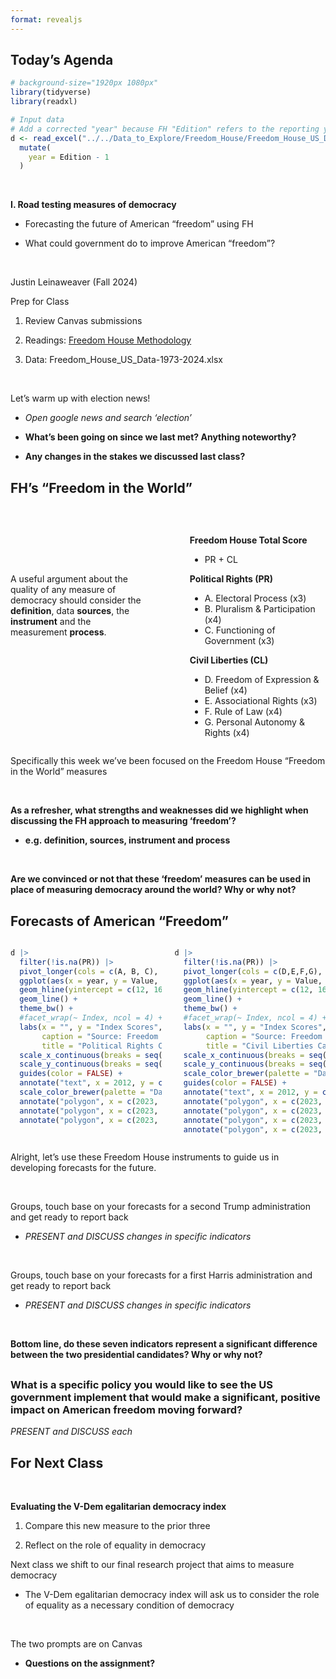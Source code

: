 ```yaml
---
format: revealjs
---
```


## Today's Agenda {background-image="Images/background-white_house_graphic_v4_muted_text2.png" .center}

```r
# background-size="1920px 1080px"
library(tidyverse)
library(readxl)

# Input data
# Add a corrected "year" because FH "Edition" refers to the reporting year and not the year being coded
d <- read_excel("../../Data_to_Explore/Freedom_House/Freedom_House_US_Data-1973-2024.xlsx") |>
  mutate(
    year = Edition - 1
  )
```

<br>

::: {.r-fit-text}

**I. Road testing measures of democracy**

:::

- Forecasting the future of American "freedom" using FH

- What could government do to improve American "freedom"?

<br>

::: r-stack
Justin Leinaweaver (Fall 2024)
:::

::: notes
Prep for Class

1. Review Canvas submissions

2. Readings: [Freedom House Methodology](https://freedomhouse.org/reports/freedom-world/freedom-world-research-methodology)

3. Data: Freedom_House_US_Data-1973-2024.xlsx

<br>

Let's warm up with election news!

- *Open google news and search 'election'*

- **What's been going on since we last met? Anything noteworthy?**

- **Any changes in the stakes we discussed last class?**

:::


## FH's "Freedom in the World" {background-image="Images/background-white_house_graphic_blue_v2.png" .smaller .center}

<br>

:::: {.columns}

::: {.column width="47%"}

<br>

<br>

A useful argument about the quality of any measure of democracy should consider the **definition**, data **sources**, the **instrument** and the measurement **process**.
:::

::: {.column width="6%"}

:::

::: {.column width="47%"}

**Freedom House Total Score**

- PR + CL

**Political Rights (PR)**

- A. Electoral Process (x3)
- B. Pluralism & Participation (x4)
- C. Functioning of Government (x3)

**Civil Liberties (CL)**

- D. Freedom of Expression & Belief (x4)
- E. Associational Rights (x3)
- F. Rule of Law (x4)
- G. Personal Autonomy & Rights (x4)

:::

::::

::: notes

Specifically this week we've been focused on the Freedom House "Freedom in the World" measures

<br>

**As a refresher, what strengths and weaknesses did we highlight when discussing the FH approach to measuring 'freedom'?**

- **e.g. definition, sources, instrument and process**

<br>

**Are we convinced or not that these 'freedom' measures can be used in place of measuring democracy around the world? Why or why not?**

:::



## Forecasts of American "Freedom" {background-image="Images/background-white_house_graphic_blue_v2.png" .center}

:::: {.columns}

::: {.column width="50%"}
```r
d |>
  filter(!is.na(PR)) |>
  pivot_longer(cols = c(A, B, C), names_to = "Index", values_to = "Value") |>
  ggplot(aes(x = year, y = Value, color = Index)) +
  geom_hline(yintercept = c(12, 16), linetype = "dashed", color = "grey") +
  geom_line() +
  theme_bw() +
  #facet_wrap(~ Index, ncol = 4) +
  labs(x = "", y = "Index Scores",
       caption = "Source: Freedom House (2024)",
       title = "Political Rights Categories") +
  scale_x_continuous(breaks = seq(2012, 2028, 2), limits = c(2012, 2028)) +
  scale_y_continuous(breaks = seq(2, 16, 2), limits = c(1, 16)) +
  guides(color = FALSE) +
  annotate("text", x = 2012, y = c(9.5, 10.6, 15.5), label = c("C. Functioning of Government", "A. Electoral Process", "B. Pluralism & Participation"), size = 3, hjust = 0, color = c("#7570B3", "#1B9E77", "#D95F02")) +
  scale_color_brewer(palette = "Dark2") +
  annotate("polygon", x = c(2023, 2028, 2028), y = c(14, 10, 16), fill = "#D95F02", alpha = .2) +
  annotate("polygon", x = c(2023, 2028, 2028), y = c(10, 8, 12), fill = "#1B9E77", alpha = .2) +
  annotate("polygon", x = c(2023, 2028, 2028), y = c(9, 7, 11), fill = "#7570B3", alpha = .1)
```
:::

::: {.column width="50%"}
```r
d |>
  filter(!is.na(PR)) |>
  pivot_longer(cols = c(D,E,F,G), names_to = "Index", values_to = "Value") |>
  ggplot(aes(x = year, y = Value, color = Index)) +
  geom_hline(yintercept = c(12, 16), linetype = "dashed", color = "grey") +
  geom_line() +
  theme_bw() +
  #facet_wrap(~ Index, ncol = 4) +
  labs(x = "", y = "Index Scores",
       caption = "Source: Freedom House (2024)",
       title = "Civil Liberties Categories") +
  scale_x_continuous(breaks = seq(2012, 2028, 2), limits = c(2012, 2028)) +
  scale_y_continuous(breaks = seq(2, 16, 2), limits = c(1, 16.5)) +
  scale_color_brewer(palette = "Dark2") +
  guides(color = FALSE) +
  annotate("text", x = 2012, y = c(10.5, 13.5, 14.5, 16.5), label = c("E. Associational Rights", "F. Rule of Law", "G. Personal Autonomy", "D. Freedom of Expression"), size = 3, hjust = 0, color = c("#D95F02", "#7570B3", "#E7298A", "#1B9E77")) +
  annotate("polygon", x = c(2023, 2028, 2028), y = c(14, 11, 16), fill = "#E7298A", alpha = .1) +
  annotate("polygon", x = c(2023, 2028, 2028), y = c(14, 11, 16), fill = "#1B9E77", alpha = .1) +
  annotate("polygon", x = c(2023, 2028, 2028), y = c(11, 8, 16), fill = "#1B9E77", alpha = .2) +
  annotate("polygon", x = c(2023, 2028, 2028), y = c(11, 8, 12), fill = "#D95F02", alpha = .1)
```
:::

::::

::: notes

Alright, let's use these Freedom House instruments to guide us in developing forecasts for the future.

<br>

Groups, touch base on your forecasts for a second Trump administration and get ready to report back

- *PRESENT and DISCUSS changes in specific indicators*

<br>

Groups, touch base on your forecasts for a first Harris administration and get ready to report back

- *PRESENT and DISCUSS changes in specific indicators*

<br>

**Bottom line, do these seven indicators represent a significant difference between the two presidential candidates? Why or why not?**

:::



## {background-image="Images/background-white_house_graphic_blue_v2.png" .center}

### What is a specific policy you would like to see the US government implement that would make a significant, positive impact on American freedom moving forward?

::: notes

*PRESENT and DISCUSS each*

:::




## For Next Class {background-image="Images/background-blue_triangles_flipped.png" .center}

<br>

::: {.r-fit-text}
**Evaluating the V-Dem egalitarian democracy index**

1. Compare this new measure to the prior three

2. Reflect on the role of equality in democracy

:::

::: notes

Next class we shift to our final research project that aims to measure democracy

- The V-Dem egalitarian democracy index will ask us to consider the role of equality as a necessary condition of democracy

<br>

The two prompts are on Canvas

- **Questions on the assignment?**

:::
